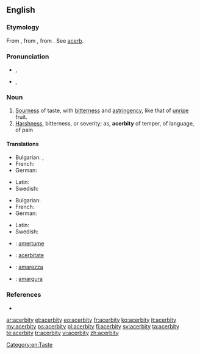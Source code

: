 ==English==

===Etymology===
From {{etyl|fr|en}} {{term|acerbité|lang=fr}}, from {{etyl|la|en}} {{term|acerbitas|acerbitās|acerbity; harshness|lang=la}}, from {{term|acerbus||bitter|lang=la}}. See [[acerb]].

===Pronunciation===
* {{a|UK}} {{IPA|/əˈsɜːbɪti/}}, {{X-SAMPA|/@"s3:bIti/}}
*: {{audio|en-uk-acerbity.ogg|Audio (UK)}}
* {{a|US}} {{IPA|/əˈsɝbɪdi/}}, {{X-SAMPA|/@"s3`bIdi/}}
*: {{audio|en-us-acerbity.ogg|Audio (US)}}

===Noun===
{{en-noun|acerbities}}

# [[sourness|Sourness]] of taste, with [[bitterness]] and [[astringency]], like that of [[unripe]] fruit.
# [[harshness|Harshness]], bitterness, or severity; as, '''acerbity''' of temper, of language, of pain

====Translations====
{{trans-top|sourness}}
* Bulgarian: {{t|bg|стипчивост}},  {{t|bg|тръпчивост}}
* French: {{t+|fr|acerbité|f}}
* German: {{t+|de|Sauerkeit|f}}
{{trans-mid}}
* Latin: {{t-|la|acerbitas|f|alt=acerbitās}}
* Swedish: {{t|sv|syrlighet}}
{{trans-bottom}}

{{trans-top|harshness}}
* Bulgarian: {{t|bg|саркастичност}}
* French: {{t+|fr|acerbité|f}}
* German: {{t+|de|Bitterkeit|f}}
{{trans-mid}}
* Latin: {{t-|la|acerbitas|f|alt=acerbitās}}
* Swedish: {{t|sv|bitterhet}}
{{trans-bottom}}

{{checktrans-top}}
* {{ttbc|fr}}: [[amertume]] {{f}}
* {{ttbc|ia}}: [[acerbitate]]
{{trans-mid}}
* {{ttbc|it}}: [[amarezza]] {{f}}
* {{ttbc|es}}: [[amargura]] {{f}}
{{trans-bottom}}

===References===
* {{R:Webster 1913}}

[[Category:en:Taste]]

[[ar:acerbity]]
[[et:acerbity]]
[[eo:acerbity]]
[[fr:acerbity]]
[[ko:acerbity]]
[[it:acerbity]]
[[my:acerbity]]
[[ps:acerbity]]
[[pl:acerbity]]
[[fi:acerbity]]
[[sv:acerbity]]
[[ta:acerbity]]
[[te:acerbity]]
[[tr:acerbity]]
[[vi:acerbity]]
[[zh:acerbity]]